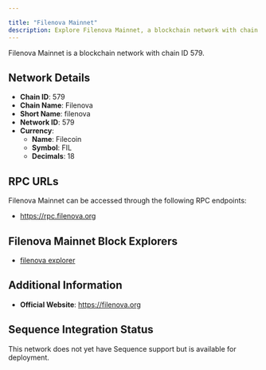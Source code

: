 ```yaml
---

title: "Filenova Mainnet"
description: Explore Filenova Mainnet, a blockchain network with chain ID 579. Learn about its native currency, Filecoin, and how to interact with the network.
---
```




Filenova Mainnet is a blockchain network with chain ID 579.

## Network Details

- **Chain ID**: 579
- **Chain Name**: Filenova
- **Short Name**: filenova
- **Network ID**: 579
- **Currency**: 
  - **Name**: Filecoin
  - **Symbol**: FIL
  - **Decimals**: 18

## RPC URLs

Filenova Mainnet can be accessed through the following RPC endpoints:

- https://rpc.filenova.org

## Filenova Mainnet Block Explorers

- [filenova explorer](https://scan.filenova.org)

## Additional Information

- **Official Website**: https://filenova.org

## Sequence Integration Status

This network does not yet have Sequence support but is available for deployment.
